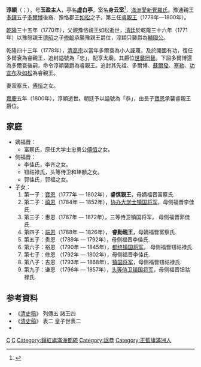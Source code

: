 {{Manchu name|[[爱新觉罗氏|爱新觉罗]]}}
{{Infobox royalty
| name = 淳穎
| title = 睿親王
| image = Portrait of Chunying, Prince Rui.jpg
| succession     = [[睿亲王|和硕睿亲王]]
| reign          = [[1778年|1778年]] - [[1800年|1800年]]
| predecessor    = [[多爾博|多爾博]]
| successor      = [[寶恩|寶恩]]
| consort        = 富察氏[[傅恒|傅恒]]之女
| issue          = 
{{plainlist|
*[[寶恩|寶恩]]
*[[禧恩|禧恩]]
*[[宗室端恩|端恩]]}}
| full name      = 愛新覺羅 淳穎
| regnal name    = 玉盈主人
| posthumous name = <font color = "grey">和碩睿恭親王
| house          = [[爱新觉罗氏|爱新觉罗氏]]
| father         = 睿恪親王[[如松|如松]]
| mother         = 嫡福晋佟佳氏
| birth_date     = {{birth date|1761|10|18}}
| death_date     = {{death date and age|1800|12|22|1761|10|18}}
| burial_place   = 西山[[五里坨街道|五里坨]]睿王坟
}}
'''淳穎'''（{{lang-mnc|ᡧᡠᠸᡝᠨᡳᠩ|v=šuwening}}；{{Bd|18世纪||1800年}}），号'''玉盈主人'''，亭名'''虚白亭'''，室名'''身云室'''<ref>{{Harvnb|杨廷福|杨同甫|2001|loc=下册，第1367页}}</ref>，[[滿洲|滿洲]][[爱新觉罗氏|愛新覺羅氏]]。豫通親王[[多鐸|多鐸]]五子[[多爾博|多爾博]]後裔、豫恪郡王[[如松|如松]]之子。第三任[[睿亲王|睿親王]]（1778年—1800年）。

[[乾隆|乾隆]]三十五年（1770年），父親豫恪親王如松逝世，[[清廷|清廷]]於乾隆三十六年（1771年）以豫慤親王[[德昭|德昭]]之子[[修齡|修齡]]承襲豫親王爵位，淳穎只襲爵為[[輔國公|輔國公]]。

乾隆四十三年（1778年），[[清高宗|清高宗]]以當年多爾袞為小人誣蔑，及於開國有功，復任多爾袞為睿親王，追封謚號為「忠」，配享太廟，其爵位[[世襲罔替|世襲罔替]]。下詔多爾博還為多爾袞後嗣，命令淳穎襲爵為睿親王。追封其先祖、多爾博、[[蘇爾發|蘇爾發]]、[[塞勒|塞勒]]、[[功宜布|功宜布]]及[[如松|如松]]為睿親王。

妻富察氏，[[傅恒|傅恒]]之女。

[[嘉慶|嘉慶]]五年（1800年），淳穎逝世。朝廷予以謚號為「恭」，由長子[[寶恩|寶恩]]承襲睿親王爵位。

== 家庭 ==

* 嫡福晋：
** 富察氏，原任大学士忠勇公[[傅恒|傅恒]]之女。
* 侧福晋：
** 李佳氏，李齐之女。
** 钮祜禄氏，头等侍卫和琫额之女。
** 郭佳氏，郭福之女。
* 子女：
*# 第一子：[[寶恩|寶恩]]（1777年 — 1802年），'''睿慎親王'''，母嫡福晋富察氏.
*# 第二子：[[禧恩|禧恩]]（1784年 — 1852年），[[协办大学士|协办大学士]][[鎮國將軍|镇国将军]]，母侧福晋李佳氏.
*# 第三子：惠恩（1787年 — 1872年），三等侍卫镇国将军， 母侧福晋郭佳氏.
*# 第四子：[[宗室端恩|端恩]]（1788年 — 1826年）， '''睿勤親王'''，母嫡福晋富察氏.
*# 第五子：贵恩 （1789年 — 1792年），母侧福晋李佳氏.
*# 第六子：裕恩 （1790年 — 1845年），[[都统|都统]][[鎮國將軍|镇国将军]]， 母侧福晋钮祜禄氏.
*# 第七子：修恩 （1792年 — 1802年），母侧福晋李佳氏.
*# 第八子：吉恩 （1793年 — 1868年），[[鎮國將軍|镇国将军]]，母侧福晋钮祜禄氏.
*# 第九子：谦恩 （1796年 — 1857年），[[头等侍卫|头等侍卫]][[鎮國將軍|镇国将军]]，母侧福晋钮祜禄氏.

== 参考資料 ==
<references />
*《[[清史稿|清史稿]]》 列傳五 諸王四
* 《[[清史稿|清史稿]]》 表二 皇子世表二
* {{Cite book|url=https://book.douban.com/subject/1520389/|title=清人室名别称字号索引|last=杨廷福|first=|last2=杨同甫|publisher=上海古籍出版社|year=2001|isbn=9787532529711|location=|pages=|ref=harv|access-date=2020-10-05|archive-date=2020-12-01|archive-url=https://web.archive.org/web/20201201091417/https://book.douban.com/subject/1520389/|dead-url=no}}

[[Category:睿親王|C]]
[[Category:愛新覺羅氏|C]]
[[Category:鑲紅旗滿洲都統|Category:鑲紅旗滿洲都統]]
[[Category:諡恭|Category:諡恭]]
[[Category:正藍旗滿洲人|Category:正藍旗滿洲人]]